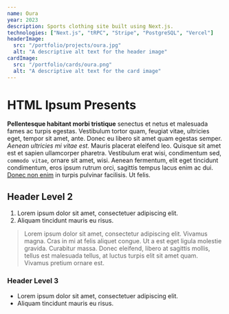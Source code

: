 ```yaml
---
name: Oura
year: 2023
description: Sports clothing site built using Next.js.
technologies: ["Next.js", "tRPC", "Stripe", "PostgreSQL", "Vercel"]
headerImage:
  src: "/portfolio/projects/oura.jpg"
  alt: "A descriptive alt text for the header image"
cardImage:
  src: "/portfolio/cards/oura.png"
  alt: "A descriptive alt text for the card image"
---
```


<h1 class="text-2xl">HTML Ipsum Presents</h1>

<p class="font-semibold">
  <strong>Pellentesque habitant morbi tristique</strong> senectus et netus et
  malesuada fames ac turpis egestas. Vestibulum tortor quam, feugiat vitae,
  ultricies eget, tempor sit amet, ante. Donec eu libero sit amet quam egestas
  semper. <em>Aenean ultricies mi vitae est.</em> Mauris placerat eleifend leo.
  Quisque sit amet est et sapien ullamcorper pharetra. Vestibulum erat wisi,
  condimentum sed, <code>commodo vitae</code>, ornare sit amet, wisi. Aenean
  fermentum, elit eget tincidunt condimentum, eros ipsum rutrum orci, sagittis
  tempus lacus enim ac dui. <a href="#">Donec non enim</a> in turpis pulvinar
  facilisis. Ut felis.
</p>

<h2>Header Level 2</h2>

<ol>
  <li>Lorem ipsum dolor sit amet, consectetuer adipiscing elit.</li>
  <li>Aliquam tincidunt mauris eu risus.</li>
</ol>

<blockquote>
  <p>
    Lorem ipsum dolor sit amet, consectetur adipiscing elit. Vivamus magna. Cras
    in mi at felis aliquet congue. Ut a est eget ligula molestie gravida.
    Curabitur massa. Donec eleifend, libero at sagittis mollis, tellus est
    malesuada tellus, at luctus turpis elit sit amet quam. Vivamus pretium
    ornare est.
  </p>
</blockquote>

<h3>Header Level 3</h3>

<ul>
  <li>Lorem ipsum dolor sit amet, consectetuer adipiscing elit.</li>
  <li>Aliquam tincidunt mauris eu risus.</li>
</ul>
